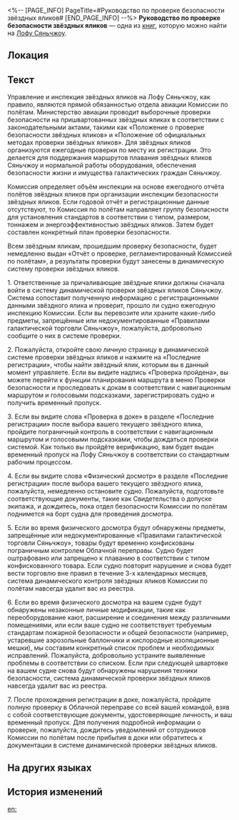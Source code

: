 <%-- [PAGE_INFO]
PageTitle=#Руководство по проверке безопасности звёздных яликов#
[END_PAGE_INFO] --%>
{{Дополнить}}
{{Книга Инфобокс
|id           = 114
|Название     = 
|Изображение  = Иконка рукописи с Лофу Сяньчжоу.png
|Мир          = Лофу Сяньчжоу
|Томов        = 1
|Автор        = <!--нужно добавить-->
|Описание     = Официальное руководство по проверке безопасности, необходимое для въезда и выезда из Облачной переправы. Издаётся и распространяется Комиссией по полётам.
|Том1         = {{tx}}
|Источник1    = {{tx|Отсутствует источник}}
|Персонажи    = 
|Фракции      = 
}}
'''Руководство по проверке безопасности звёздных яликов''' — одна из [[Книги|книг]], которую можно найти на [[Лофу Сяньчжоу]].

==Локация==
{{Отметка карты|<!--название карты-->|<!--id отметки-->}}

==Текст==
{{Размер|32|I. Введение}}

Управление и инспекция звёздных яликов на Лофу Сяньчжоу, как правило, являются прямой обязанностью отдела авиации Комиссии по полётам. Министерство авиации проводит выборочные проверки безопасности на пришвартованных звёздных яликах в соответствии с законодательными актами, такими как «Положение о проверке безопасности звёздных яликов» и «Положение об официальных методах проверки звёздных яликов». Для звёздных яликов организуются ежегодные проверки по месту их регистрации. Это делается для поддержания маршрутов плавания звёздных яликов Сяньчжоу и нормальной работы оборудования, обеспечения безопасности жизни и имущества галактических граждан Сяньчжоу.

{{Размер|32|II. Обзор проверок безопасности}}

Комиссия определяет объём инспекции на основе ежегодного отчёта полётов звёздных яликов при организации инспекции безопасности звёздных яликов. Если годовой отчёт и регистрационные данные отсутствуют, то Комиссия по полётам направляет группу безопасности для установления стандартов в соответствии с типом, размером, тоннажем и энергоэффективностью звёздных яликов. Затем будет составлен конкретный план проверки безопасности.

Всем звёздным яликам, прошедшим проверку безопасности, будет немедленно выдан «Отчёт о проверке, регламентированный Комиссией по полётам», а результаты проверки будут занесены в динамическую систему проверки звёздных яликов.

{{Размер|32|III. Этапы проверки безопасности}}

1. Ответственные за причаливающие звёздные ялики должны сначала войти в систему динамической проверки звёздных яликов Сяньчжоу. Система сопоставит полученную информацию с регистрационными данными звёздного ялика и проверит, прошло ли судно ежегодную инспекцию Комиссии. Если вы перевозите или храните какие-либо предметы, запрещённые или недокументированные «Правилами галактической торговли Сяньчжоу», пожалуйста, добровольно сообщите о них в системе проверки.

2. Пожалуйста, откройте свою личную страницу в динамической системе проверки звёздных яликов и нажмите на «Последние регистрации», чтобы найти звёздный ялик, которым вы в данный момент управляете. Если вы видите надпись «Проверка пройдена», вы можете перейти к функции планирования маршрута в меню Проверки безопасности и проследовать к докам в соответствии с навигационным маршрутом и голосовыми подсказками, зарегистрировать судно и получить временный пропуск.

3. Если вы видите слова «Проверка в доке» в разделе «Последние регистрации» после выбора вашего текущего звёздного ялика, пройдите пограничный контроль в соответствии с навигационным маршрутом и голосовыми подсказками, чтобы дождаться проверки системой. Как только вы пройдёте верификацию, вам будет выдан временный пропуск на Лофу Сяньчжоу в соответствии со стандартным рабочим процессом.

4. Если вы видите слова «Физический досмотр» в разделе «Последние регистрации» после выбора вашего текущего звёздного ялика, пожалуйста, немедленно остановите судно. Пожалуйста, подготовьте соответствующие документы, такие как Свидетельства о допуске экипажа, и дождитесь, пока отдел безопасности Комиссии по полётам поднимется на борт судна для проведения досмотра.

5. Если во время физического досмотра будут обнаружены предметы, запрещённые или недокументированные «Правилами галактической торговли Сяньчжоу», товары будут временно конфискованы пограничным контролем Облачной переправы. Судно будет оштрафовано или запрещено к плаванию в соответствии с типом конфискованного товара. Если судно повторит нарушение и снова будет вести торговлю вне правил в течение 3-х календарных месяцев, система динамического контроля звёздных яликов Комиссии по полётам навсегда удалит вас из реестра.

6. Если во время физического досмотра на вашем судне будут обнаружены незаконные личные модификации, такие как переоборудование кают, расширение и соединения между различными помещениями, или если ваше судно не соответствует требуемым стандартам пожарной безопасности и общей безопасности (например, устаревшие аэрозольные баллончики и кислородные изоляционные мешки), мы составим конкретный список проблем и необходимых исправлений. Пожалуйста, добровольно устраните выявленные проблемы в соответствии со списком. Если при следующей швартовке на вашем судне снова будут обнаружены нарушения техники безопасности, система динамической проверки звёздных яликов навсегда удалит вас из реестра.

7. После прохождения регистрации в доке, пожалуйста, пройдите полную проверку в Облачной переправе со всей вашей командой, взяв с собой соответствующие документы, удостоверяющие личность, и ваш временный пропуск. Для получения подробной информации о проверке, пожалуйста, дождитесь уведомлений от сотрудников Комиссии по полётам после прибытия в доки или обратитесь к документации в системе динамической проверки звёздных яликов.

==На других языках==
{{На других языках
|en   = Starskiff Safety Inspection Guide
|zhs  = 星槎安全检查指南
|zht  = 星槎安全檢查指南
|ja   = 星槎安全検査指南
|ko   = 별뗏목 안전 점검 가이드
|es   = Guía de inspección de seguridad de astroesquifes
|fr   = Guide d'inspection de sécurité des astroskiffs
|ru   = Руководство по проверке безопасности звёздных яликов
|th   = คู่มือการตรวจสอบความปลอดภัย Starskiff
|vi   = Hướng Dẫn Kiểm Tra An Toàn Thuyền Sao
|de   = Leitfaden zur Sicherheitskontrolle der Sternskiffe
|id   = Panduan Inspeksi Keamanan Starskiff
|pt   = Guia de Inspeção de Segurança de Esquifes Estelares
}}

==История изменений==
{{История изменений|3.5}}

[[en:]]